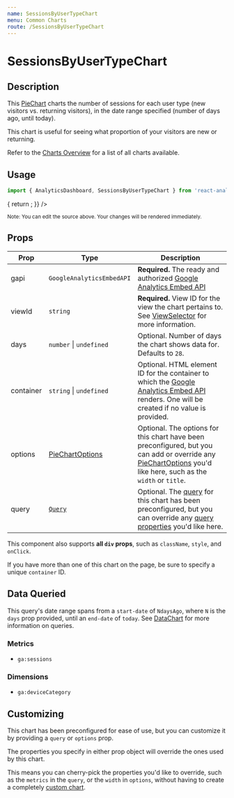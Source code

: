 ```yaml
---
name: SessionsByUserTypeChart
menu: Common Charts
route: /SessionsByUserTypeChart
---
```



<h1>SessionsByUserTypeChart</h1>

## Description

This [PieChart](/PieChart) charts the number of sessions for each user type (new visitors vs. returning visitors), in the date range specified (number of days ago, until today).

This chart is useful for seeing what proportion of your visitors are new or returning.

Refer to the [Charts Overview](/charts) for a list of all charts available.

## Usage

```jsx
import { AnalyticsDashboard, SessionsByUserTypeChart } from 'react-analytics-charts';
```

<Playground>
  <AnalyticsDashboard
    authOptions={{ clientId }}
    renderCharts={(gapi, viewId) => {
      return <SessionsByUserTypeChart gapi={gapi} viewId={viewId} days={28} />;
    }}
  />
</Playground>

<small>Note: You can edit the source above. Your changes will be rendered immediately.</small>

## Props

| Prop | Type | Description |
|------|------|-------------|
| gapi | `GoogleAnalyticsEmbedAPI` | **Required.** The ready and authorized [Google Analytics Embed API](https://devboldly.github.io/react-use-analytics-api/) |
| viewId | `string` | **Required.** View ID for the view the chart pertains to. See [ViewSelector](/ViewSelector) for more information. |
| days | `number` &#124; `undefined` | Optional. Number of days the chart shows data for. Defaults to `28`. |
| container | `string` &#124; `undefined` | Optional. HTML element ID for the container to which the [Google Analytics Embed API](https://devboldly.github.io/react-use-analytics-api/) renders. One will be created if no value is provided. |
| options | [PieChartOptions](/PieChart#chart-options) | Optional. The options for this chart have been preconfigured, but you can add or override any [PieChartOptions](/PieChart#chart-options) you'd like here, such as the `width` or `title`. |
| query | [`Query`](/DataChart#query-prop) | Optional. The [query](/DataChart#query-prop) for this chart has been preconfigured, but you can override any [query properties](/DataChart#query-prop) you'd like here. |

This component also supports **all `div` props**, such as `className`, `style`, and `onClick`.

If you have more than one of this chart on the page, be sure to specify a unique `container` ID.

## Data Queried

This query's date range spans from a `start-date` of `NdaysAgo`, where `N` is the `days` prop provided, until an `end-date` of `today`. See [DataChart](/DataChart) for more information on queries.

### Metrics

- `ga:sessions`

### Dimensions

- `ga:deviceCategory`

## Customizing

This chart has been preconfigured for ease of use, but you can customize it by providing a `query` or `options` prop.

The properties you specify in either prop object will override the ones used by this chart.

This means you can cherry-pick the properties you'd like to override, such as the `metrics` in the `query`, or the `width` in `options`, without having to create a completely [custom chart](/charts#custom-charts).